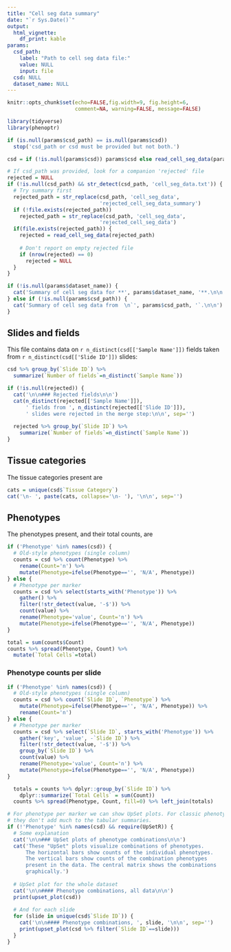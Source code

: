 ```yaml
---
title: "Cell seg data summary"
date: "`r Sys.Date()`"
output: 
  html_vignette:
    df_print: kable
params:
  csd_path: 
    label: "Path to cell seg data file:"
    value: NULL
    input: file
  csd: NULL
  dataset_name: NULL
---
```


```r
knitr::opts_chunk$set(echo=FALSE,fig.width=9, fig.height=6, 
                      comment=NA, warning=FALSE, message=FALSE)

library(tidyverse)
library(phenoptr)
```

<style type="text/css">
table {
    width: auto !important;
    max-width: 100%;
    margin-bottom: 20px;
    margin-left: 0px;
}
</style>

```r
if (is.null(params$csd_path) == is.null(params$csd))
  stop('csd_path or csd must be provided but not both.')

csd = if (!is.null(params$csd)) params$csd else read_cell_seg_data(params$csd_path)

# If csd_path was provided, look for a companion 'rejected' file
rejected = NULL
if (!is.null(csd_path) && str_detect(csd_path, 'cell_seg_data.txt')) {
  # Try summary first
  rejected_path = str_replace(csd_path, 'cell_seg_data',
                              'rejected_cell_seg_data_summary')
  if (!file.exists(rejected_path))
    rejected_path = str_replace(csd_path, 'cell_seg_data',
                              'rejected_cell_seg_data')
  if(file.exists(rejected_path)) {
    rejected = read_cell_seg_data(rejected_path)
    
    # Don't report on empty rejected file
    if (nrow(rejected) == 0)
      rejected = NULL
  }
}
```

```r
if (!is.null(params$dataset_name)) {
  cat('Summary of cell seg data for **', params$dataset_name, '**.\n\n', sep='')
} else if (!is.null(params$csd_path)) {
  cat('Summary of cell seg data from  \n`', params$csd_path, '`.\n\n')
}
```


## Slides and fields

This file contains data on `r n_distinct(csd[['Sample Name']])` fields 
taken from `r n_distinct(csd[['Slide ID']])` slides:

```r
csd %>% group_by(`Slide ID`) %>% 
  summarize(`Number of fields`=n_distinct(`Sample Name`))
```

```r
if (!is.null(rejected)) {
  cat('\n\n### Rejected fields\n\n')
  cat(n_distinct(rejected[['Sample Name']]), 
      ' fields from ', n_distinct(rejected[['Slide ID']]), 
      ' slides were rejected in the merge step:\n\n', sep='')
  
  rejected %>% group_by(`Slide ID`) %>% 
    summarize(`Number of fields`=n_distinct(`Sample Name`))
}
```

## Tissue categories

The tissue categories present are

```r
cats = unique(csd$`Tissue Category`)
cat('\n- ', paste(cats, collapse='\n- '), '\n\n', sep='')
```

## Phenotypes

The phenotypes present, and their total counts, are

```r
if ('Phenotype' %in% names(csd)) {
  # Old-style phenotypes (single column)
  counts = csd %>% count(Phenotype) %>% 
    rename(Count='n') %>% 
    mutate(Phenotype=ifelse(Phenotype=='', 'N/A', Phenotype))
} else {
  # Phenotype per marker
  counts = csd %>% select(starts_with('Phenotype')) %>% 
    gather() %>% 
    filter(!str_detect(value, '-$')) %>% 
    count(value) %>% 
    rename(Phenotype='value', Count='n') %>% 
    mutate(Phenotype=ifelse(Phenotype=='', 'N/A', Phenotype))
}

total = sum(counts$Count)
counts %>% spread(Phenotype, Count) %>% 
  mutate(`Total Cells`=total)
```

### Phenotype counts per slide

```r
if ('Phenotype' %in% names(csd)) {
  # Old-style phenotypes (single column)
  counts = csd %>% count(`Slide ID`, `Phenotype`) %>% 
    mutate(Phenotype=ifelse(Phenotype=='', 'N/A', Phenotype)) %>% 
    rename(Count='n')
} else {
  # Phenotype per marker
  counts = csd %>% select(`Slide ID`, starts_with('Phenotype')) %>% 
    gather('key', 'value', -`Slide ID`) %>% 
    filter(!str_detect(value, '-$')) %>% 
    group_by(`Slide ID`) %>% 
    count(value) %>% 
    rename(Phenotype='value', Count='n') %>%
    mutate(Phenotype=ifelse(Phenotype=='', 'N/A', Phenotype))
}

  totals = counts %>% dplyr::group_by(`Slide ID`) %>%
    dplyr::summarize(`Total Cells` = sum(Count))
  counts %>% spread(Phenotype, Count, fill=0) %>% left_join(totals)

```

```r
# For phenotype per marker we can show UpSet plots. For classic phenotyping
# they don't add much to the tabular summaries.
if (!'Phenotype' %in% names(csd) && require(UpSetR)) {
  # Some explanation
  cat('\n\n### UpSet plots of phenotype combinations\n\n')
  cat('These "UpSet" plots visualize combinations of phenotypes.
      The horizontal bars show counts of the individual phenotypes.
      The vertical bars show counts of the combination phenotypes
      present in the data. The central matrix shows the combinations
      graphically.')
  
  # UpSet plot for the whole dataset
  cat('\n\n#### Phenotype combinations, all data\n\n')
  print(upset_plot(csd))
  
  # And for each slide
  for (slide in unique(csd$`Slide ID`)) {
    cat('\n\n#### Phenotype combinations, ', slide, '\n\n', sep='')
    print(upset_plot(csd %>% filter(`Slide ID`==slide)))
  }
}
```

